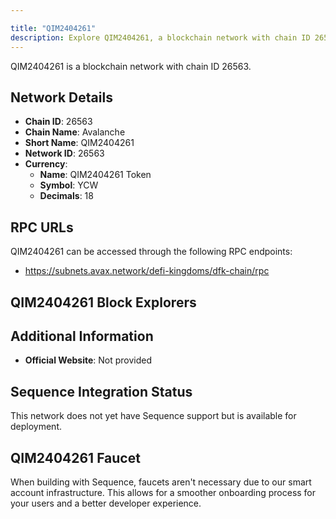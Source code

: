 ```yaml
---

title: "QIM2404261"
description: Explore QIM2404261, a blockchain network with chain ID 26563. Learn about its native currency, QIM2404261 Token, and how to interact with the network.
---
```




QIM2404261 is a blockchain network with chain ID 26563.

## Network Details

- **Chain ID**: 26563
- **Chain Name**: Avalanche
- **Short Name**: QIM2404261
- **Network ID**: 26563
- **Currency**: 
  - **Name**: QIM2404261 Token
  - **Symbol**: YCW
  - **Decimals**: 18

## RPC URLs

QIM2404261 can be accessed through the following RPC endpoints:

- https://subnets.avax.network/defi-kingdoms/dfk-chain/rpc

## QIM2404261 Block Explorers



## Additional Information

- **Official Website**: Not provided

## Sequence Integration Status

This network does not yet have Sequence support but is available for deployment.

## QIM2404261 Faucet

When building with Sequence, faucets aren't necessary due to our smart account infrastructure. This allows for a smoother onboarding process for your users and a better developer experience.
